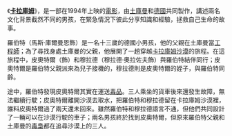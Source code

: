 《'''[[卡拉庫姆_(電影)|卡拉庫姆]]'''》，是一部在1994年上映的[[電影|電影]]，由[[土庫曼|土庫曼]]和[[德國|德國]]共同製作，講述兩名文化背景截然不同的男孩，在緊急情況下彼此分享知識和經驗，拯救自己生命的故事。

羅伯特（馬斯·庫爾曼恩飾）是一名十三歲的德國小男孩，他的父親在土庫曼當[[工程師|工程師]]；為了尋找身處土庫曼的父親，他展開了一趟穿越[[卡拉庫姆沙漠|卡拉庫姆沙漠]]的旅程。在這旅程中，皮奧特爾（{{link-de|皮奧特爾·奧列夫|Pjotr Olev}}飾）和穆拉德（穆拉德·奧拉佐夫飾）與羅伯特結伴同行；皮奧特爾是羅伯特父親派來為兒子接機的，穆拉德則是皮奧特爾的姪子，與羅伯特同齡。

途中，羅伯特發現皮奧特爾其實在運送[[毒品|毒品]]。三人乘坐的貨車後來還發生故障，無法繼續行駛；皮奧特爾離開沙漠去取水，把羅伯特和穆拉德留在卡拉庫姆沙漠裡，誰料皮奧特爾過了兩天還未回來。雖然羅伯特和穆拉德語言不通，但他們共同設計了一輛可以在沙漠行駛的車子；兩名男孩終於找到皮奧特爾，但原來羅伯特父親和土庫曼的[[毒梟|毒梟]]都在追尋沙漠上的三人。